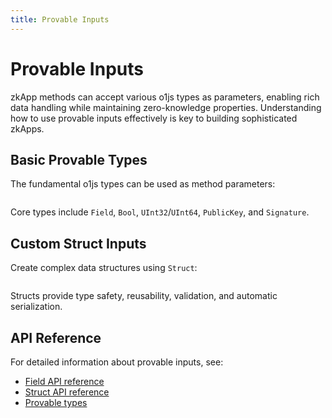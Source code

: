 ```yaml
---
title: Provable Inputs
---
```


# Provable Inputs

zkApp methods can accept various o1js types as parameters, enabling rich data handling while maintaining zero-knowledge properties. Understanding how to use provable inputs effectively is key to building sophisticated zkApps.

## Basic Provable Types

The fundamental o1js types can be used as method parameters:

```ts file=../snippets/zkapps/provable-inputs/provable-inputs.ts start=start_basic_provable_inputs end=end_basic_provable_inputs
```

Core types include `Field`, `Bool`, `UInt32`/`UInt64`, `PublicKey`, and `Signature`.

## Custom Struct Inputs

Create complex data structures using `Struct`:

```ts file=../snippets/zkapps/provable-inputs/provable-inputs.ts start=start_struct_inputs end=end_struct_inputs
```

Structs provide type safety, reusability, validation, and automatic serialization.

## API Reference

For detailed information about provable inputs, see:
- [Field API reference](/docs/api-reference/classes/Field)
- [Struct API reference](/docs/api-reference/functions/Struct)
- [Provable types](/docs/api-reference/modules/provable)